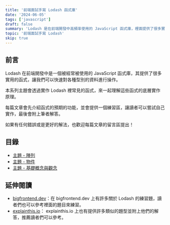 ```yaml
---
title: '前端面試手寫 Lodash 函式庫'
date: '2024-06-05'
tags: ['javascript']
draft: false
summary: 'Lodash 是在前端開發中高頻率使用的 JavaScript 函式庫，裡面提供了很多實用的函式，讓我們可以快速對各種型別的資料進行操作。'
topic: '前端面試手寫 Lodash'
skip: true
---
```


## 前言

Lodash 在前端開發中是一個被經常被使用的 JavaScript 函式庫，其提供了很多實用的函式，讓我們可以快速對各種型別的資料進行操作。

本系列主題會透過實作 Lodash 裡常見的函式，來一起理解這些函式的底層實作原理。

每篇文章會先介紹函式的預期的功能，並會提供一個練習區，讓讀者可以嘗試自己實作，最後會附上筆者解答。

如果有任何錯誤或是更好的解法，也歡迎每篇文章的留言區提出！

## 目錄

- [主題 - 陣列](/writing/javascript/lodash/array)
- [主題 - 物件](/writing/javascript/lodash/object)
- [主題 - 基礎概念與觀念](/writing/javascript/lodash/general)

## 延伸閱讀

- [bigfrontend.dev](https://bigfrontend.dev/problem?tags=Lodash)：在 bigfrontend.dev 上有許多關於 Lodash 的練習題，讀者們也可以參考裡面的題目來練習。
- [explainthis.io](https://www.explainthis.io/zh-hant/swe/fe-whiteboard)： explainthis.io 上也有提供許多類似的題型並附上他們的解答，推薦讀者們可以參考。
